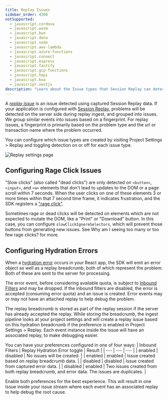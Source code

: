 ```yaml
---
title: Replay Issues
sidebar_order: 4300
notSupported:
  - javascript.cordova
  - javascript.wasm
  - javascript.bun
  - javascript.deno
  - javascript.node
  - javascript.aws-lambda
  - javascript.azure-functions
  - javascript.connect
  - javascript.express
  - javascript.fastify
  - javascript.gcp-functions
  - javascript.hapi
  - javascript.koa
  - javascript.nestjs
description: "Learn about the Issue types that Session Replay can detect."
---
```


A _[replay issue](/product/issues/issue-details/replay-issues/)_ is an issue detected using captured Session Replay data. If your application is configured with [Session Replay](/product/session-replay/), problems will be detected on the server side during replay ingest, and grouped into issues. We group similar events into issues based on a fingerprint. For replay issues, a fingerprint is primarily based on the problem type and the url or transaction name where the problem occurred.

You can configure which issue types are created by visiting Project Settings > Replay and toggling detection on or off for each issue type.

![Replay settings page](./img/replay-settings.png)

## Configuring Rage Click Issues

"Slow clicks" (also called "dead clicks") are only detected on `<button>`, `<input>`, and `<a>` elements that don't lead to updates to the DOM or a page scroll within 7 seconds. When the user clicks on one of these elements 3 or more times within that 7 second time frame, it indicates frustration, and the SDK registers a ["rage click"](/product/issues/issue-details/replay-issues/rage-clicks/).

Sometimes rage or dead clicks will be detected on elements which are not expected to mutate the DOM, like a "Print" or "Download" button. In this case, you can configure `slowClickIgnoreSelectors`, which will prevent those buttons from generating new issues. See <PlatformLink to="/session-replay/troubleshooting/#why-am-i-seeing-too-many-or-too-few-rage-clicks">Why am I seeing too many or too few rage clicks?</PlatformLink> for more.

## Configuring Hydration Errors

When a [hydration error](/product/issues/issue-details/replay-issues/hydration-error/) occurs in your React app, the SDK will emit an error object as well as a replay breadcrumb, both of which represent the problem. Both of these are sent to the server for processing.

The error event, before considering available quota, is subject to [Inbound Filters](https://docs.sentry.io/concepts/data-management/filtering/) and may be dropped. If the inbound filters are disabled, the error is accepted (consuming error quota) and an issue is created. Error events may or may not have an attached replay to help debug the problem.

The replay breadcrumb is stored as part of the replay session if the server has already accepted the replay. While storing the breadcrumb, the ingest pipeline looks at your project settings and will create a replay issue based on this hydration breadcrumb if the preference is enabled in Project Settings > Replay. Each event instance inside the issue will have an associated replay, to make debugging easier.

You can have your preferences configured in one of four ways:
| Inbound Filters | Replay Hydration Error toggle | Result |
| --- | --- | --- |
| enabled | disabled | No issues will be created. |
| enabled | enabled | Issue created based on replay breadcrumb data. |
| disabled | disabled | Issue created from captured error data. |
| disabled | enabled | Two issues created from both replay breadcrumb, and error data. The issues are duplicates. |

Enable both preferences for the best experience. This will result in one Issue inside your issue stream where each event has an associated replay to help debug the root cause.
